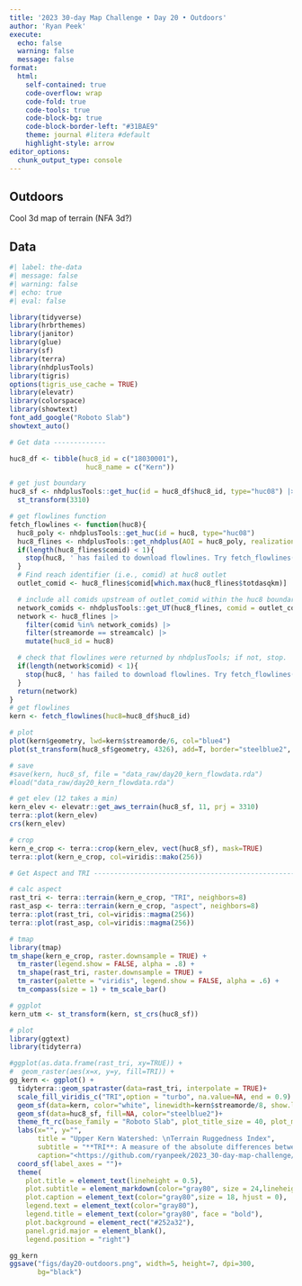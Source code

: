 ```yaml
---
title: '2023 30-day Map Challenge • Day 20 • Outdoors'
author: 'Ryan Peek'
execute:
  echo: false
  warning: false
  message: false
format: 
  html:
    self-contained: true
    code-overflow: wrap
    code-fold: true
    code-tools: true
    code-block-bg: true
    code-block-border-left: "#31BAE9"
    theme: journal #litera #default
    highlight-style: arrow
editor_options: 
  chunk_output_type: console
---
```


## Outdoors

Cool 3d map of terrain (NFA 3d?)

## Data

```r
#| label: the-data
#| message: false
#| warning: false
#| echo: true
#| eval: false

library(tidyverse)
library(hrbrthemes)
library(janitor)
library(glue)
library(sf)
library(terra)
library(nhdplusTools)
library(tigris)
options(tigris_use_cache = TRUE)
library(elevatr)
library(colorspace)
library(showtext)
font_add_google("Roboto Slab")
showtext_auto()

# Get data -------------

huc8_df <- tibble(huc8_id = c("18030001"),
                   huc8_name = c("Kern"))

# get just boundary
huc8_sf <- nhdplusTools::get_huc(id = huc8_df$huc8_id, type="huc08") |> 
  st_transform(3310)

# get flowlines function
fetch_flowlines <- function(huc8){
  huc8_poly <- nhdplusTools::get_huc(id = huc8, type="huc08")
  huc8_flines <- nhdplusTools::get_nhdplus(AOI = huc8_poly, realization = 'flowline')
  if(length(huc8_flines$comid) < 1){
    stop(huc8, ' has failed to download flowlines. Try fetch_flowlines() again.')
  }
  # Find reach identifier (i.e., comid) at huc8 outlet
  outlet_comid <- huc8_flines$comid[which.max(huc8_flines$totdasqkm)]

  # include all comids upstream of outlet_comid within the huc8 boundaries
  network_comids <- nhdplusTools::get_UT(huc8_flines, comid = outlet_comid, distance = 50000)
  network <- huc8_flines |> 
    filter(comid %in% network_comids) |>  
    filter(streamorde == streamcalc) |> 
    mutate(huc8_id = huc8)

  # check that flowlines were returned by nhdplusTools; if not, stop.
  if(length(network$comid) < 1){
    stop(huc8, ' has failed to download flowlines. Try fetch_flowlines() again.')
  } 
  return(network)
}
# get flowlines
kern <- fetch_flowlines(huc8=huc8_df$huc8_id)

# plot
plot(kern$geometry, lwd=kern$streamorde/6, col="blue4")
plot(st_transform(huc8_sf$geometry, 4326), add=T, border="steelblue2", lwd=2)

# save
#save(kern, huc8_sf, file = "data_raw/day20_kern_flowdata.rda")
#load("data_raw/day20_kern_flowdata.rda")

# get elev (12 takes a min)
kern_elev <- elevatr::get_aws_terrain(huc8_sf, 11, prj = 3310)
terra::plot(kern_elev)
crs(kern_elev)

# crop
kern_e_crop <- terra::crop(kern_elev, vect(huc8_sf), mask=TRUE)
terra::plot(kern_e_crop, col=viridis::mako(256))

# Get Aspect and TRI ------------------------------------------------------

# calc aspect
rast_tri <- terra::terrain(kern_e_crop, "TRI", neighbors=8)
rast_asp <- terra::terrain(kern_e_crop, "aspect", neighbors=8)
terra::plot(rast_tri, col=viridis::magma(256))
terra::plot(rast_asp, col=viridis::magma(256))

# tmap
library(tmap)
tm_shape(kern_e_crop, raster.downsample = TRUE) + 
  tm_raster(legend.show = FALSE, alpha = .8) +
  tm_shape(rast_tri, raster.downsample = TRUE) + 
  tm_raster(palette = "viridis", legend.show = FALSE, alpha = .6) +
  tm_compass(size = 1) + tm_scale_bar() 

# ggplot
kern_utm <- st_transform(kern, st_crs(huc8_sf))

# plot
library(ggtext)
library(tidyterra)

#ggplot(as.data.frame(rast_tri, xy=TRUE)) + 
#  geom_raster(aes(x=x, y=y, fill=TRI)) +
gg_kern <- ggplot() + 
  tidyterra::geom_spatraster(data=rast_tri, interpolate = TRUE)+
  scale_fill_viridis_c("TRI",option = "turbo", na.value=NA, end = 0.9) +
  geom_sf(data=kern, color="white", linewidth=kern$streamorde/8, show.legend = FALSE, alpha=0.5) +
  geom_sf(data=huc8_sf, fill=NA, color="steelblue2")+
  theme_ft_rc(base_family = "Roboto Slab", plot_title_size = 40, plot_margin = margin(15, 30, 4, 10))+
  labs(x="", y="",
       title = "Upper Kern Watershed: \nTerrain Ruggedness Index",
       subtitle = "**TRI**: A measure of the absolute differences between<br>the value of a cell and its 8 surrounding cells. <br>__*#30DayMapChallenge • Day-20 • Outdoors*__",
       caption="<https://github.com/ryanpeek/2023_30-day-map-challenge/>")+
  coord_sf(label_axes = "")+
  theme(
    plot.title = element_text(lineheight = 0.5),
    plot.subtitle = element_markdown(color="gray80", size = 24,lineheight = 0.7),
    plot.caption = element_text(color="gray80",size = 18, hjust = 0),
    legend.text = element_text(color="gray80"),
    legend.title = element_text(color="gray80", face = "bold"),
    plot.background = element_rect("#252a32"),
    panel.grid.major = element_blank(),
    legend.position = "right")

gg_kern
ggsave("figs/day20-outdoors.png", width=5, height=7, dpi=300,
       bg="black")

```

